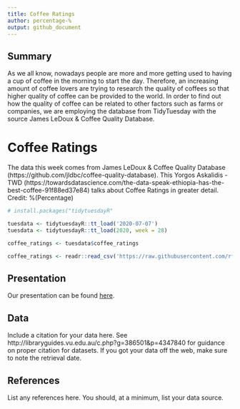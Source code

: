```yaml
---
title: Coffee Ratings
author: percentage-%
output: github_document
---
```


## Summary

As we all know, nowadays people are more and more getting used to having a cup of coffee in the morning to start the day. Therefore, an increasing amount of coffee lovers are trying to research the quality of coffees so that higher quality of coffee can be provided to the world. In order to find out how the quality of coffee can be related to other factors such as farms or companies, we are employing the database from TidyTuesday with the source James LeDoux & Coffee Quality Database. 


# Coffee Ratings
The data this week comes from James LeDoux & Coffee Quality Database (https://github.com/jldbc/coffee-quality-database). 
This Yorgos Askalidis - TWD (https://towardsdatascience.com/the-data-speak-ethiopia-has-the-best-coffee-91f88ed37e84) talks about Coffee Ratings in greater detail.
Credit: %(Percentage) 


```r
# install.packages("tidytuesdayR"

tuesdata <- tidytuesdayR::tt_load('2020-07-07')
tuesdata <- tidytuesdayR::tt_load(2020, week = 28)

coffee_ratings <- tuesdata$coffee_ratings

coffee_ratings <- readr::read_csv('https://raw.githubusercontent.com/rfordatascience/tidytuesday/master/data/2020/2020-07-07/coffee_ratings.csv')
```

## Presentation

Our presentation can be found [here](presentation/presentation.html).

## Data 

Include a citation for your data here. 
See http://libraryguides.vu.edu.au/c.php?g=386501&p=4347840 for guidance on proper citation for datasets. 
If you got your data off the web, make sure to note the retrieval date.

## References

List any references here. You should, at a minimum, list your data source.

